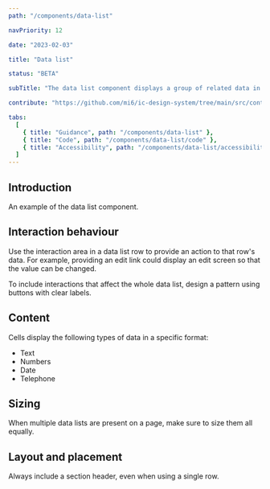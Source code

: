 ```yaml
---
path: "/components/data-list"

navPriority: 12

date: "2023-02-03"

title: "Data list"

status: "BETA"

subTitle: "The data list component displays a group of related data in a consistent and easy to consume way."

contribute: "https://github.com/mi6/ic-design-system/tree/main/src/content/structured/components/data-list"

tabs:
  [
    { title: "Guidance", path: "/components/data-list" },
    { title: "Code", path: "/components/data-list/code" },
    { title: "Accessibility", path: "/components/data-list/accessibility" },
  ]
---
```



## Introduction

An example of the data list component.

<ComponentPreview>
  <IcDataList heading="Order details">
    <IcDataRow label="Drink" value="Espresso" />
    <IcDataRow label="Order name" value="Michael" />
    <IcDataRow label="Price" value="£2.80" />
  </IcDataList>
</ComponentPreview>

## Interaction behaviour

Use the interaction area in a data list row to provide an action to that row's data. For example, providing an edit link could display an edit screen so that the value can be changed.

To include interactions that affect the whole data list, design a pattern using buttons with clear labels.

<DoDontCaution
  imageSrc={dataListFig1}
  imageAlt="A data list titled ‘Personal details’ with six rows. The first five include an ‘edit’ link button, while the sixth includes a download icon button. At the end of the data table there are two buttons, one labelled ‘submit’, and the second labelled ‘edit’."
  state="good"
  caption="Assign interactions to individual rows within the interaction area, or the full data list by using buttons at the end of the table."
/>

## Content

Cells display the following types of data in a specific format:

- Text
- Numbers
- Date
- Telephone

<DoubleDoDontCaution>
  <DoDontCaution
    imageSrc={dataListFig2}
    imageAlt="A data list titled ‘details’ with four rows. The first row has a text entry in a text format, the second has a number in a number format, the third has a date in the correct date format, and the fourth has a telephone in the correct telephone format."
    state="good"
    caption="Make sure the data in the cell displays in its correct format."
  />
  <DoDontCaution
    imageSrc={dataListFig3}
    imageAlt="A data list titled ‘details’ with four rows. All four rows are displayed in normal text formatting even though they display a date, number and telephone."
    state="bad"
    caption="Don’t pass non-text data in a text format."
  />
</DoubleDoDontCaution>

## Sizing

When multiple data lists are present on a page, make sure to size them all equally.

<DoubleDoDontCaution>
  <DoDontCaution
    imageSrc={dataListFig4}
    imageAlt="An image of two data lists. The top component, labelled ‘personal details’ is the same width as the bottom one, labelled ‘order details’."
    state="good"
    caption="Set the width of all data lists on a page to the same size."
  />
  <DoDontCaution
    imageSrc={dataListFig5}
    imageAlt="An image of two data lists. The top component, labelled ‘personal details’ is wider than the bottom one, labelled ‘order details’."
    state="bad"
    caption="Don’t set different widths for different data lists."
  />
</DoubleDoDontCaution>

## Layout and placement

Always include a section header, even when using a single row.

<DoubleDoDontCaution>
  <DoDontCaution
    imageSrc={dataListFig6}
    imageAlt="An image of a data list titled ‘Payment details’ with three rows."
    state="good"
    caption="Make sure that a data list always has a section header."
  />
  <DoDontCaution
    imageSrc={dataListFig7}
    imageAlt="An image of a data list with three rows, but no title."
    state="bad"
    caption="Don’t omit section headers from data lists."
  />
</DoubleDoDontCaution>
